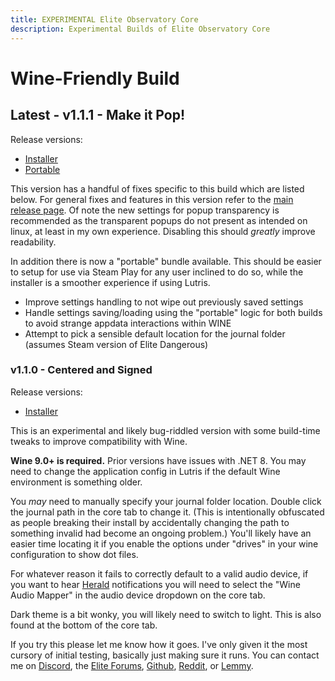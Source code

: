 ```yaml
---
title: EXPERIMENTAL Elite Observatory Core
description: Experimental Builds of Elite Observatory Core
---
```


# Wine-Friendly Build

## Latest - v1.1.1 - Make it Pop!

Release versions:
  * [Installer](https://xjph.net/Observatory/1.1.1/WINE-ObservatorySetup.exe)
  * [Portable](https://xjph.net/Observatory/1.1.1/WINE-ObservatoryPortable.zip)

This version has a handful of fixes specific to this build which are listed below. For general fixes and features in this version refer to the [main release page](/release). Of note the new settings for popup transparency is recommended as the transparent popups do not present as intended on linux, at least in my own experience. Disabling this should *greatly* improve readability.

In addition there is now a "portable" bundle available. This should be easier to setup for use via Steam Play for any user inclined to do so, while the installer is a smoother experience if using Lutris.

- Improve settings handling to not wipe out previously saved settings
- Handle settings saving/loading using the "portable" logic for both builds to avoid strange appdata interactions within WINE
- Attempt to pick a sensible default location for the journal folder (assumes Steam version of Elite Dangerous)

### v1.1.0 - Centered and Signed

Release versions:
  * [Installer](https://xjph.net/Observatory/ObservatoryWineSetup.exe)

This is an experimental and likely bug-riddled version with some build-time tweaks to improve compatibility with Wine.

**Wine 9.0+ is required.** Prior versions have issues with .NET 8. You may need to change the application config in Lutris if the default Wine environment is something older.

You *may* need to manually specify your journal folder location. Double click the journal path in the core tab to change it. (This is intentionally obfuscated as people breaking their install by accidentally changing the path to something invalid had become an ongoing problem.) You'll likely have an easier time locating it if you enable the options under "drives" in your wine configuration to show dot files.

For whatever reason it fails to correctly default to a valid audio device, if you want to hear [Herald](/usage/plugins/herald) notifications you will need to select the "Wine Audio Mapper" in the audio device dropdown on the core tab.

Dark theme is a bit wonky, you will likely need to switch to light. This is also found at the bottom of the core tab.

If you try this please let me know how it goes. I've only given it the most cursory of initial testing, basically just making sure it runs. You can contact me on [Discord](https://discord.gg/RAFDHsY), the [Elite Forums](https://forums.frontier.co.uk/threads/elite-observatory-search-your-journal-for-potentially-interesting-objects-or-notify-you-of-new-ones-on-the-fly-while-exploring.521544/), [Github](https://github.com/Xjph/ObservatoryCore), [Reddit](https://www.reddit.com/user/Xjph/), or [Lemmy](https://lemmy.ca/u/vithigar).
